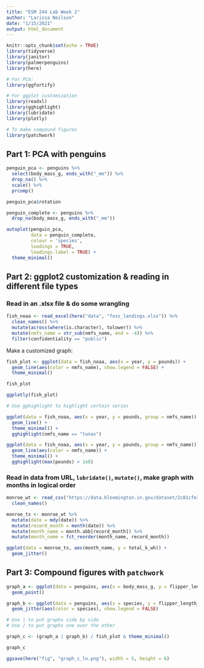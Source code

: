 ```yaml
---
title: "ESM 244 Lab Week 2"
author: "Larissa Neilson"
date: "1/15/2021"
output: html_document
---
```


```r
knitr::opts_chunk$set(echo = TRUE)
library(tidyverse)
library(janitor)
library(palmerpenguins)
library(here)

# For PCA:
library(ggfortify)

# For ggplot customization
library(readxl)
library(gghighlight)
library(lubridate)
library(plotly)

# To make compound figures
library(patchwork)
```

## Part 1: PCA with penguins

```r
penguin_pca <- penguins %>% 
  select(body_mass_g, ends_with("_mm")) %>% 
  drop_na() %>% 
  scale() %>% 
  prcomp()

penguin_pca$rotation

penguin_complete <- penguins %>% 
  drop_na(body_mass_g, ends_with("_mm"))

autoplot(penguin_pca,
         data = penguin_complete,
         colour = 'species',
         loadings = TRUE,
         loadings.label = TRUE) +
  theme_minimal()
```

## Part 2: ggplot2 customization & reading in different file types

### Read in an .xlsx file & do some wrangling

```r
fish_noaa <- read_excel(here("data", "foss_landings.xlsx")) %>%
  clean_names() %>% 
  mutate(across(where(is.character), tolower)) %>% 
  mutate(nmfs_name = str_sub(nmfs_name, end = -4)) %>% 
  filter(confidentiality == "public")
```

Make a customized graph:

```r
fish_plot <- ggplot(data = fish_noaa, aes(x = year, y = pounds)) +
  geom_line(aes(color = nmfs_name), show.legend = FALSE) +
  theme_minimal()

fish_plot

ggplotly(fish_plot)

# Use gghighlight to highlight certain series

ggplot(data = fish_noaa, aes(x = year, y = pounds, group = nmfs_name)) +
  geom_line() +
  theme_minimal() +
  gghighlight(nmfs_name == "tunas")

ggplot(data = fish_noaa, aes(x = year, y = pounds, group = nmfs_name)) +
  geom_line(aes(color = nmfs_name)) +
  theme_minimal() +
  gghighlight(max(pounds) > 1e8)
```

### Read in data from URL, `lubridate()`, `mutate()`, make graph with months in logical order

```r
monroe_wt <- read_csv("https://data.bloomington.in.gov/dataset/2c81cfe3-62c2-46ed-8fcf-83c1880301d1/resource/13c8f7aa-af51-4008-80a9-56415c7c931e/download/mwtpdailyelectricitybclear.csv") %>% 
  clean_names()
```

```r
monroe_ts <- monroe_wt %>% 
  mutate(date = mdy(date)) %>% 
  mutate(record_month = month(date)) %>%
  mutate(month_name = month.abb[record_month]) %>% 
  mutate(month_name = fct_reorder(month_name, record_month))

ggplot(data = monroe_ts, aes(month_name, y = total_k_wh)) +
  geom_jitter()
```

## Part 3: Compound figures with `patchwork`

```r
graph_a <- ggplot(data = penguins, aes(x = body_mass_g, y = flipper_length_mm)) +
  geom_point()

graph_b <- ggplot(data = penguins, aes(x = species, y = flipper_length_mm)) +
  geom_jitter(aes(color = species), show.legend = FALSE)

# Use | to put graphs side by side
# Use / to put graphs one over the other

graph_c <- (graph_a | graph_b) / fish_plot & theme_minimal()

graph_c

ggsave(here("fig", "graph_c_ln.png"), width = 5, height = 6)
```
